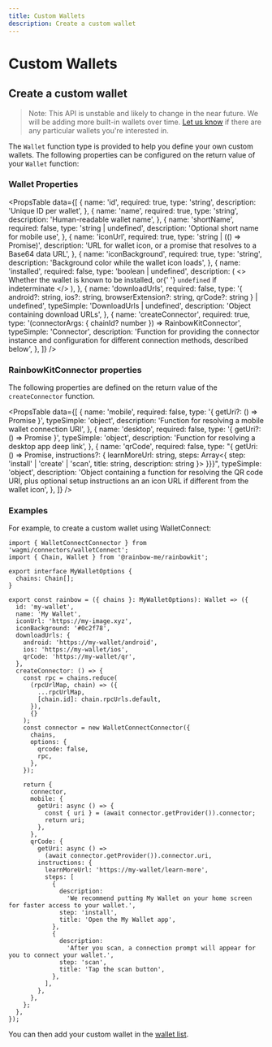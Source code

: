 ```yaml
---
title: Custom Wallets
description: Create a custom wallet
---
```


# Custom Wallets

## Create a custom wallet

> Note: This API is unstable and likely to change in the near future. We will be adding more built-in wallets over time. [Let us know](https://github.com/rainbow-me/rainbowkit/issues) if there are any particular wallets you're interested in.

The `Wallet` function type is provided to help you define your own custom wallets. The following properties can be configured on the return value of your `Wallet` function:

### Wallet Properties

<PropsTable
  data={[
    {
      name: 'id',
      required: true,
      type: 'string',
      description: 'Unique ID per wallet',
    },
    {
      name: 'name',
      required: true,
      type: 'string',
      description: 'Human-readable wallet name',
    },
    {
      name: 'shortName',
      required: false,
      type: 'string | undefined',
      description: 'Optional short name for mobile use',
    },
    {
      name: 'iconUrl',
      required: true,
      type: 'string | (() => Promise<string>)',
      description:
        'URL for wallet icon, or a promise that resolves to a Base64 data URL',
    },
    {
      name: 'iconBackground',
      required: true,
      type: 'string',
      description: 'Background color while the wallet icon loads',
    },
    {
      name: 'installed',
      required: false,
      type: 'boolean | undefined',
      description: (
        <>
          Whether the wallet is known to be installed, or{' '}
          <code>undefined</code> if indeterminate
        </>
      ),
    },
    {
      name: 'downloadUrls',
      required: false,
      type: '{ android?: string, ios?: string, browserExtension?: string, qrCode?: string } | undefined',
      typeSimple: 'DownloadUrls | undefined',
      description: 'Object containing download URLs',
    },
    {
      name: 'createConnector',
      required: true,
      type: '(connectorArgs: { chainId? number }) => RainbowKitConnector',
      typeSimple: 'Connector',
      description:
        'Function for providing the connector instance and configuration for different connection methods, described below',
    },
  ]}
/>

### RainbowKitConnector properties

The following properties are defined on the return value of the `createConnector` function.

<PropsTable
  data={[
    {
      name: 'mobile',
      required: false,
      type: '{ getUri?: () => Promise<string> }',
      typeSimple: 'object',
      description:
        'Function for resolving a mobile wallet connection URI',
    },
    {
      name: 'desktop',
      required: false,
      type: '{ getUri?: () => Promise<string> }',
      typeSimple: 'object',
      description: 'Function for resolving a desktop app deep link',
    },
    {
      name: 'qrCode',
      required: false,
      type: "{ getUri: () => Promise<string>, instructions?: { learnMoreUrl: string, steps: Array<{ step: 'install' | 'create' | 'scan', title: string, description: string }> }}}",
      typeSimple: 'object',
      description:
        'Object containing a function for resolving the QR code URI, plus optional setup instructions an an icon URL if different from the wallet icon',
    },
  ]}
/>

### Examples

For example, to create a custom wallet using WalletConnect:

```tsx
import { WalletConnectConnector } from 'wagmi/connectors/walletConnect';
import { Chain, Wallet } from '@rainbow-me/rainbowkit';

export interface MyWalletOptions {
  chains: Chain[];
}

export const rainbow = ({ chains }: MyWalletOptions): Wallet => ({
  id: 'my-wallet',
  name: 'My Wallet',
  iconUrl: 'https://my-image.xyz',
  iconBackground: '#0c2f78',
  downloadUrls: {
    android: 'https://my-wallet/android',
    ios: 'https://my-wallet/ios',
    qrCode: 'https://my-wallet/qr',
  },
  createConnector: () => {
    const rpc = chains.reduce(
      (rpcUrlMap, chain) => ({
        ...rpcUrlMap,
        [chain.id]: chain.rpcUrls.default,
      }),
      {}
    );
    const connector = new WalletConnectConnector({
      chains,
      options: {
        qrcode: false,
        rpc,
      },
    });

    return {
      connector,
      mobile: {
        getUri: async () => {
          const { uri } = (await connector.getProvider()).connector;
          return uri;
        },
      },
      qrCode: {
        getUri: async () =>
          (await connector.getProvider()).connector.uri,
        instructions: {
          learnMoreUrl: 'https://my-wallet/learn-more',
          steps: [
            {
              description:
                'We recommend putting My Wallet on your home screen for faster access to your wallet.',
              step: 'install',
              title: 'Open the My Wallet app',
            },
            {
              description:
                'After you scan, a connection prompt will appear for you to connect your wallet.',
              step: 'scan',
              title: 'Tap the scan button',
            },
          ],
        },
      },
    };
  },
});
```

You can then add your custom wallet in the [wallet list](/docs/custom-wallet-list).
